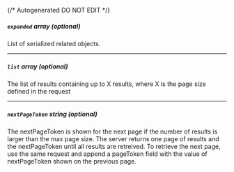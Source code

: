 {/* Autogenerated DO NOT EDIT  */}
##### `expanded` _array (optional)_
List of serialized related objects.

---
##### `list` _array (optional)_
The list of results containing up to X results, where X is the page size defined in the request

---
##### `nextPageToken` _string (optional)_
The nextPageToken is shown for the next page if the number of results is larger than the max page size.
 The server returns one page of results and the nextPageToken until all results are retreived.
 To retrieve the next page, use the same request and append a pageToken field with the value of nextPageToken shown on the previous page.



